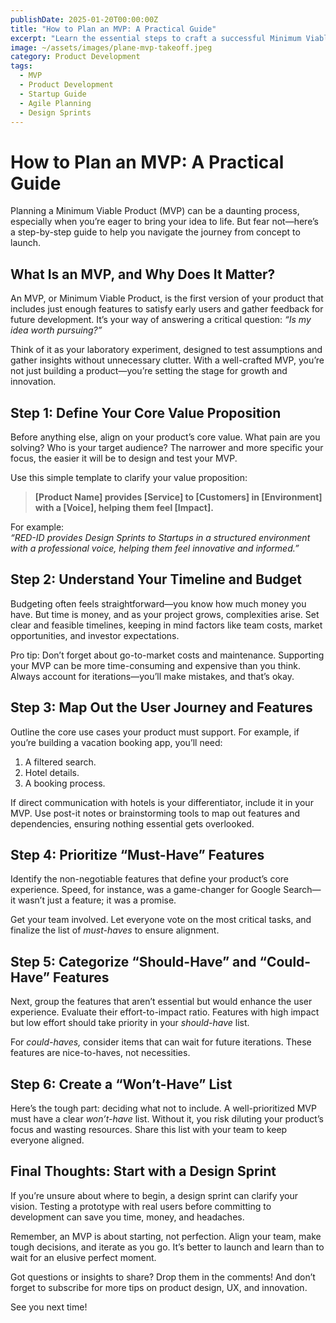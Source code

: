 ```yaml
---
publishDate: 2025-01-20T00:00:00Z
title: "How to Plan an MVP: A Practical Guide"
excerpt: "Learn the essential steps to craft a successful Minimum Viable Product (MVP) that validates your idea and sets the stage for growth."
image: ~/assets/images/plane-mvp-takeoff.jpeg
category: Product Development
tags:
  - MVP
  - Product Development
  - Startup Guide
  - Agile Planning
  - Design Sprints
---
```


# How to Plan an MVP: A Practical Guide

Planning a Minimum Viable Product (MVP) can be a daunting process, especially when you’re eager to bring your idea to life. But fear not—here’s a step-by-step guide to help you navigate the journey from concept to launch.

## What Is an MVP, and Why Does It Matter?

An MVP, or Minimum Viable Product, is the first version of your product that includes just enough features to satisfy early users and gather feedback for future development. It’s your way of answering a critical question: *“Is my idea worth pursuing?”* 

Think of it as your laboratory experiment, designed to test assumptions and gather insights without unnecessary clutter. With a well-crafted MVP, you’re not just building a product—you’re setting the stage for growth and innovation.

## Step 1: Define Your Core Value Proposition

Before anything else, align on your product’s core value. What pain are you solving? Who is your target audience? The narrower and more specific your focus, the easier it will be to design and test your MVP.

Use this simple template to clarify your value proposition:

> **[Product Name] provides [Service] to [Customers] in [Environment] with a [Voice], helping them feel [Impact].**

For example:  
*“RED-ID provides Design Sprints to Startups in a structured environment with a professional voice, helping them feel innovative and informed.”*

## Step 2: Understand Your Timeline and Budget

Budgeting often feels straightforward—you know how much money you have. But time is money, and as your project grows, complexities arise. Set clear and feasible timelines, keeping in mind factors like team costs, market opportunities, and investor expectations.

Pro tip: Don’t forget about go-to-market costs and maintenance. Supporting your MVP can be more time-consuming and expensive than you think. Always account for iterations—you’ll make mistakes, and that’s okay.

## Step 3: Map Out the User Journey and Features

Outline the core use cases your product must support. For example, if you’re building a vacation booking app, you’ll need:

1. A filtered search.  
2. Hotel details.  
3. A booking process.  

If direct communication with hotels is your differentiator, include it in your MVP. Use post-it notes or brainstorming tools to map out features and dependencies, ensuring nothing essential gets overlooked.

## Step 4: Prioritize “Must-Have” Features

Identify the non-negotiable features that define your product’s core experience. Speed, for instance, was a game-changer for Google Search—it wasn’t just a feature; it was a promise. 

Get your team involved. Let everyone vote on the most critical tasks, and finalize the list of *must-haves* to ensure alignment.

## Step 5: Categorize “Should-Have” and “Could-Have” Features

Next, group the features that aren’t essential but would enhance the user experience. Evaluate their effort-to-impact ratio. Features with high impact but low effort should take priority in your *should-have* list.

For *could-haves,* consider items that can wait for future iterations. These features are nice-to-haves, not necessities.

## Step 6: Create a “Won’t-Have” List

Here’s the tough part: deciding what not to include. A well-prioritized MVP must have a clear *won’t-have* list. Without it, you risk diluting your product’s focus and wasting resources. Share this list with your team to keep everyone aligned.

## Final Thoughts: Start with a Design Sprint

If you’re unsure about where to begin, a design sprint can clarify your vision. Testing a prototype with real users before committing to development can save you time, money, and headaches. 

Remember, an MVP is about starting, not perfection. Align your team, make tough decisions, and iterate as you go. It’s better to launch and learn than to wait for an elusive perfect moment.

Got questions or insights to share? Drop them in the comments! And don’t forget to subscribe for more tips on product design, UX, and innovation.

See you next time!
